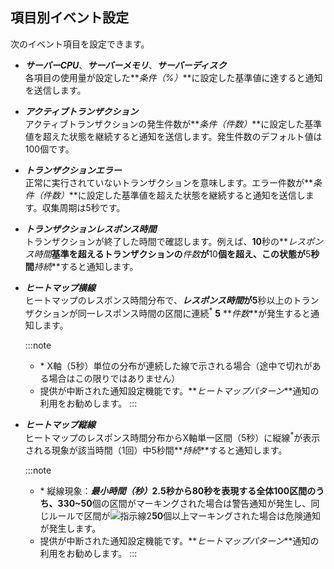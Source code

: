 ## 項目別イベント設定

次のイベント項目を設定できます。

-   **_サーバーCPU_**、**_サーバーメモリ_**、**_サーバーディスク_**<br/>
    各項目の使用量が設定した**_条件（%）_**に設定した基準値に達すると通知を送信します。

-   **_アクティブトランザクション_**<br/>
    アクティブトランザクションの発生件数が**_条件（件数）_**に設定した基準値を超えた状態を継続すると通知を送信します。発生件数のデフォルト値は100個です。

-   **_トランザクションエラー_**<br/>
    正常に実行されていないトランザクションを意味します。エラー件数が**_条件（件数）_**に設定した基準値を超えた状態を継続すると通知を送信します。収集周期は5秒です。

-   **_トランザクションレスポンス時間_**<br/>
    トランザクションが終了した時間で確認します。例えば、**10**秒の**_レスポンス時間_**基準を超えるトランザクションの**_件数_**が**10**個を超え、この状態が**5**秒間**_持続_**すると通知します。

-   **_ヒートマップ横線_**<br/>
    ヒートマップのレスポンス時間分布で、**_レスポンス時間_**が**5**秒以上のトランザクションが同一レスポンス時間の区間に連続<sup>\*</sup> **5** **_件数_**が発生すると通知します。

    :::note

    -   \* X軸（5秒）単位の分布が連続した線で示される場合（途中で切れがある場合はこの限りではありません）
    -   提供が中断された通知設定機能です。**_ヒートマップパターン_**通知の利用をお勧めします。
        :::

-   **_ヒートマップ縦線_**<br/>
    ヒートマップのレスポンス時間分布からX軸単一区間（5秒）に縦線<sup>\*</sup>が表示される現象が該当時間（1回）中5秒間**_持続_**すると通知します。

    :::note

    -   \* 縦線現象：**_最小時間（秒）_**2.5秒から80秒を表現する全体100区間のうち、3**30~50**個の区間がマーキングされた場合は<span class='slow'>警告通知</span>が発生し、同じルールで区間が![指示線2](/img/number-02.png)**50**個以上マーキングされた場合は<span class='vslow'>危険通知</span>が発生します。
    -   提供が中断された通知設定機能です。**_ヒートマップパターン_**通知の利用をお勧めします。
        :::
